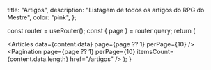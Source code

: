 
  title: "Artigos",
  description: "Listagem de todos os artigos do RPG do Mestre",
  color: "pink",
};

  const router = useRouter();
  const { page } = router.query;
  return (
    <InternalLayout meta={meta}>
      <div className="flex flex-wrap sm:-m-12">
        <Articles data={content.data} page={page ?? 1} perPage={10} />
      </div>
      <Pagination
        page={page ?? 1}
        perPage={10}
        itemsCount={content.data.length}
        href="/artigos"
      />
    </InternalLayout>
  );
}
